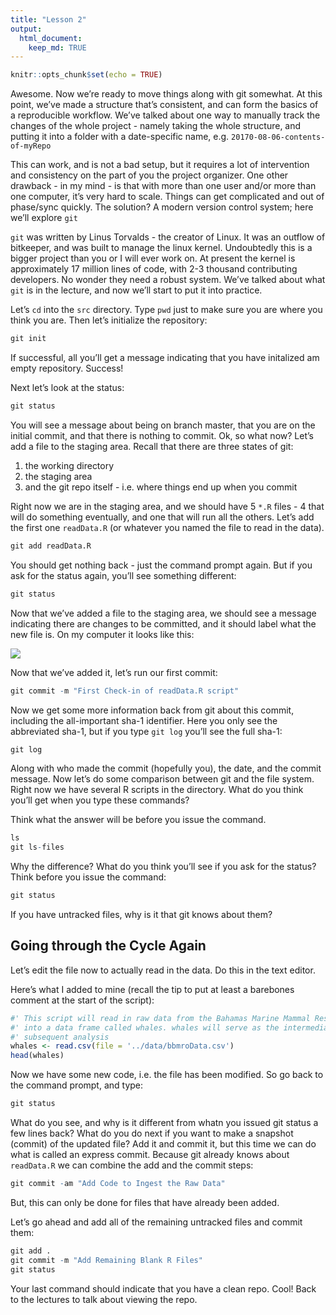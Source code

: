 ```yaml
---
title: "Lesson 2"
output: 
  html_document:
    keep_md: TRUE
---
```


```r
knitr::opts_chunk$set(echo = TRUE)
```

Awesome. Now we're ready to move things along with git somewhat. At this point, we've made a structure that's consistent, and can form the basics of a reproducible workflow. We've talked about one way to manually track the changes of the whole project - namely taking the whole structure, and putting it into a folder with a date-specific name, e.g. ```20170-08-06-contents-of-myRepo```

This can work, and is not a bad setup, but it requires a lot of intervention and consistency on the part of you the project organizer. One other drawback - in my mind - is that with more than one user and/or more than one computer, it's very hard to scale. Things can get complicated and out of phase/sync quickly. The solution? A modern version control system; here we'll explore ```git```


```git``` was written by Linus Torvalds - the creator of Linux. It was an outflow of bitkeeper, and was built to manage the linux kernel. Undoubtedly this is a bigger project than you or I will ever work on. At present the kernel is approximately 17 million lines of code, with 2-3 thousand contributing developers. No wonder they need a robust system. We've talked about what ```git``` is in the lecture, and now we'll start to put it into practice. 

Let's ```cd``` into the ```src``` directory. Type ```pwd``` just to make sure you are where you think you are. Then let's initialize the repository:

```r
git init
```

If successful, all you'll get a message indicating that you have initalized am empty repository. Success!

Next let's look at the status:

```r
git status
```

You will see a message about being on branch master, that you are on the initial commit, and that there is nothing to commit. Ok, so what now? Let's add a file to the staging area. Recall that there are three states of git:

1. the working directory
2. the staging area
3. and the git repo itself - i.e. where things end up when you commit

Right now we are in the staging area, and we should have 5 ```*.R``` files - 4 that will do something eventually, and one that will run all the others. Let's add the first one ```readData.R``` (or whatever you named the file to read in the data).


```r
git add readData.R
```

You should get nothing back - just the command prompt again. But if you ask for the status again, you'll see something different:

```r
git status
```

Now that we've added a file to the staging area, we should see a message indicating there are changes to be committed, and it should label what the new file is. On my computer it looks like this:

![](images/gitStatus.png)

Now that we've added it, let's run our first commit:

```r
git commit -m "First Check-in of readData.R script"
```

Now we get some more information back from git about this commit, including the all-important sha-1 identifier. Here you only see the abbreviated sha-1, but if you type ```git log``` you'll see the full sha-1:

```r
git log
```

Along with who made the commit (hopefully you), the date, and the commit message. Now let's do some comparison between git and the file system. Right now we have several R scripts in the directory. What do you think you'll get when you type these commands? 

Think what the answer will be before you issue the command.

```r
ls
git ls-files
```

Why the difference? What do you think you'll see if you ask for the status? Think before you issue the command:

```r
git status
```

If you have untracked files, why is it that git knows about them?

## Going through the Cycle Again
Let's edit the file now to actually read in the data. Do this in the text editor. 

Here's what I added to mine (recall the tip to put at least a barebones comment at the start of the script):

```r
#' This script will read in raw data from the Bahamas Marine Mammal Research Organization
#' into a data frame called whales. whales will serve as the intermediate data for
#' subsequent analysis
whales <- read.csv(file = '../data/bbmroData.csv')
head(whales)
```

Now we have some new code, i.e. the file has been modified. So go back to the command prompt, and type:

```r
git status
```

What do you see, and why is it different from whatn you issued git status a few lines back? What do you do next if you want to make a snapshot (commit) of the updated file? Add it and commit it, but this time we can do what is called an express commit. Because git already knows about ```readData.R``` we can combine the add and the commit steps:

```r
git commit -am "Add Code to Ingest the Raw Data"
```

But, this can only be done for files that have already been added.

Let's go ahead and add all of the remaining untracked files and commit them:

```r
git add .
git commit -m "Add Remaining Blank R Files"
git status
```

Your last command should indicate that you have a clean repo. Cool! Back to the lectures to talk about viewing the repo.
